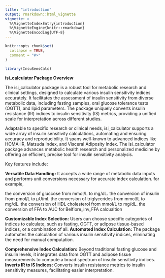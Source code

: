 ```yaml
---
title: "introduction"
output: rmarkdown::html_vignette
vignette: >
  %\VignetteIndexEntry{introduction}
  %\VignetteEngine{knitr::rmarkdown}
  %\VignetteEncoding{UTF-8}
---
```


```r
knitr::opts_chunk$set(
  collapse = TRUE,
  comment = "#>"
)
```

```r
library(InsuSensCalc)
```

**isi_calculator Package Overview**

The isi_calculator package is a robust tool for metabolic research and clinical settings, designed to calculate various insulin sensitivity indices accurately. It facilitates the assessment of insulin sensitivity from diverse metabolic data, including fasting samples, oral glucose tolerance tests (OGTT), and lipid parameters. The package uniquely converts insulin resistance (IR) indices to insulin sensitivity (IS) metrics, providing a unified scale for interpretation across different studies.

Adaptable to specific research or clinical needs, isi_calculator supports a wide array of insulin sensitivity calculations, automating and ensuring accuracy and reproducibility. It spans well-known to advanced indices like HOMA-IR, Matsuda Index, and Visceral Adiposity Index. The isi_calculator package advances metabolic health research and personalized medicine by offering an efficient, precise tool for insulin sensitivity analysis.

Key features include:

**Versatile Data Handling:** It accepts a wide range of metabolic data inputs and performs unit conversions necessary for accurate index calculation.
for example,

the conversion of gluccose from mmol/L to mg/dL.
the conversion of insulin from pmol/L to µU/ml.
the conversion of triglycerides from mmol/L to mg/dL.
the conversion of HDL cholesterol from mmol/L to mg/dL.
the conversion of FFA to AUC for Belfiore_inv_FFA calcualtion


**Customizable Index Selection:** Users can choose specific categories of indices to calculate, such as fasting, OGTT, or adipose tissue-based indices, or a combination of all.
**Automated Index Calculation:** The package automates the calculation of various insulin sensitivity indices, eliminating the need for manual computation.

**Comprehensive Index Calculation:** Beyond traditional fasting glucose and insulin levels, it integrates data from OGTT and adipose tissue measurements to compute a broad spectrum of insulin sensitivity indices.
**Inverts IR to IS Indices:** Converts insulin resistance metrics to insulin sensitivity measures, facilitating easier interpretation.